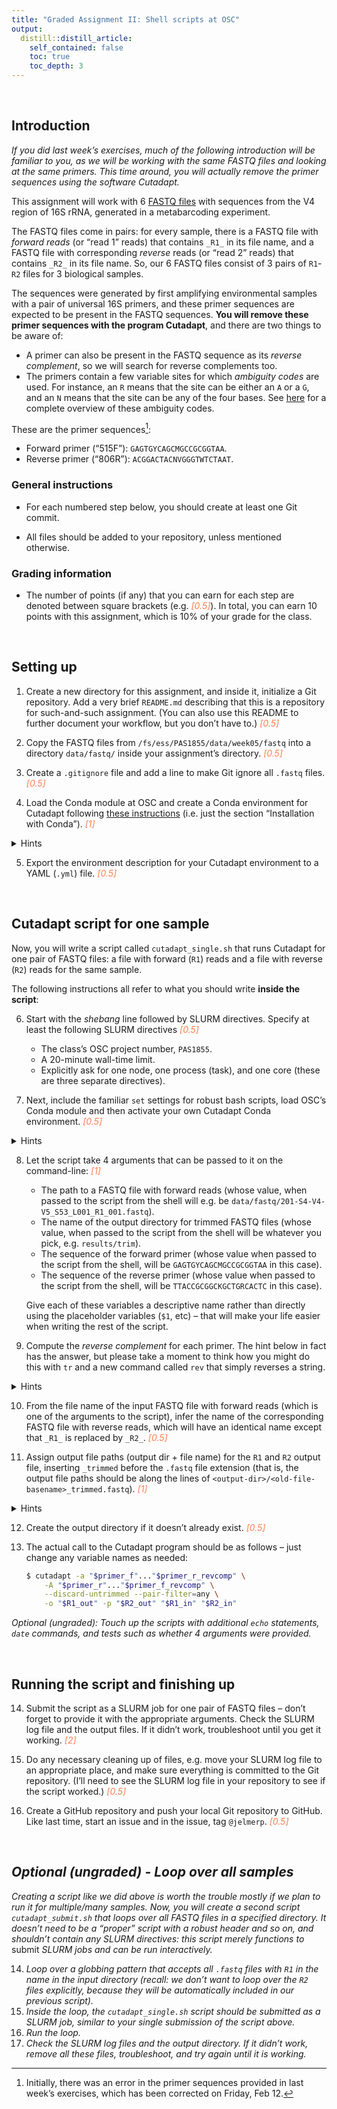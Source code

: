 ```yaml
---
title: "Graded Assignment II: Shell scripts at OSC"
output:
  distill::distill_article:
    self_contained: false
    toc: true
    toc_depth: 3
---
```


<br>

## Introduction

*If you did last week's exercises, much of the following introduction will be familiar to you, as we will be working with the same FASTQ files and looking at the same primers. This time around, you will actually remove the primer sequences using the software Cutadapt.*

This assignment will work with 6 [FASTQ files](https://support.illumina.com/bulletins/2016/04/fastq-files-explained.html) with sequences from the V4 region of 16S rRNA, generated in a metabarcoding experiment.

The FASTQ files come in pairs: for every sample, there is a FASTQ file with *forward reads* (or "read 1" reads) that contains `_R1_` in its file name, and a FASTQ file with corresponding *reverse* reads (or "read 2" reads) that contains `_R2_` in its file name. So, our 6 FASTQ files consist of 3 pairs of `R1`-`R2` files for 3 biological samples.

The sequences were generated by first amplifying environmental samples with a pair of universal 16S primers, and these primer sequences are expected to be present in the FASTQ sequences. **You will remove these primer sequences with the program Cutadapt**, and there are two things to be aware of:

-   A primer can also be present in the FASTQ sequence as its *reverse complement*, so we will search for reverse complements too.
-   The primers contain a few variable sites for which *ambiguity codes* are used. For instance, an `R` means that the site can be either an `A` or a `G`, and an `N` means that the site can be any of the four bases. See [here](https://droog.gs.washington.edu/parc/images/iupac.html) for a complete overview of these ambiguity codes.

These are the primer sequences[^1]:

-   Forward primer ("515F"): `GAGTGYCAGCMGCCGCGGTAA`.
-   Reverse primer ("806R"): `ACGGACTACNVGGGTWTCTAAT`.

[^1]: Initially, there was an error in the primer sequences provided in last week's exercises, which has been corrected on Friday, Feb 12.

### General instructions

-   For each numbered step below, you should create at least one Git commit.

-   All files should be added to your repository, unless mentioned otherwise.

### Grading information

-   The number of points (if any) that you can earn for each step are denoted between square brackets (e.g. <span style="color:coral"><i>[0.5]</i></span>). In total, you can earn 10 points with this assignment, which is 10% of your grade for the class.

<br>

## Setting up

1.  Create a new directory for this assignment, and inside it, initialize a Git repository. Add a very brief `README.md` describing that this is a repository for such-and-such assignment. (You can also use this README to further document your workflow, but you don't have to.) <span style="color:coral"><i>[0.5]</i></span>

2.  Copy the FASTQ files from `/fs/ess/PAS1855/data/week05/fastq` into a directory `data/fastq/` inside your assignment's directory. <span style="color:coral"><i>[0.5]</i></span>

3.  Create a `.gitignore` file and add a line to make Git ignore all `.fastq` files. <span style="color:coral"><i>[0.5]</i></span>

4.  Load the Conda module at OSC and create a Conda environment for Cutadapt following [these instructions](https://cutadapt.readthedocs.io/en/stable/installation.html#installation-with-conda) (i.e. just the section "Installation with Conda"). <span style="color:coral"><i>[1]</i></span>

<details><summary>Hints</summary>
<p>

To be able to install Cutadapt with the command provided in that link,
you first need to do the following general Conda setup steps,
which we will (have) do(ne) together in class:

```sh
$ conda config --add channels defaults
$ conda config --add channels bioconda
$ conda config --add channels conda-forge 
```

(Adding the above lines *in that order* will result in the different channels
having the proper priority, with `conda-forge` having the highest priority.)

If you run into installation problems that you can't seem to solve,
you can can also use my Conda environment in Step 7, below, as follows

``` .sh
$ source activate users/PAS0471/jelmer/.conda/envs/cutadaptenv
```

But do this only if needed, and if you do,
include a description of your errors in your README file.

</p>
</details>

5. Export the environment description for your Cutadapt environment to a
   YAML (`.yml`) file. <span style="color:coral"><i>[0.5]</i></span>

<br>

## Cutadapt script for one sample

Now, you will write a script called `cutadapt_single.sh` that runs Cutadapt for one pair of FASTQ files: a file with forward (`R1`) reads and a file with reverse (`R2`) reads for the same sample.

The following instructions all refer to what you should write **inside the script**:

6.  Start with the *shebang* line followed by SLURM directives. Specify at least the following SLURM directives <span style="color:coral"><i>[0.5]</i></span>

    -   The class's OSC project number, `PAS1855`.
    -   A 20-minute wall-time limit.
    -   Explicitly ask for one node, one process (task), and one core (these are three separate directives).

7.  Next, include the familiar `set` settings for robust bash scripts, load OSC's Conda module and then activate your own Cutadapt Conda environment. <span style="color:coral"><i>[0.5]</i></span>
    
<details><summary>Hints</summary>
<p>

Use `source activate` and not `conda activate` to activate the Conda environment,
otherwise Conda will complain about your shell not being properly set up.

<p>
</details>

8.  Let the script take 4 arguments that can be passed to it on the command-line: <span style="color:coral"><i>[1]</i></span>

    -   The path to a FASTQ file with forward reads (whose value, when passed to the script from the shell will e.g. be `data/fastq/201-S4-V4-V5_S53_L001_R1_001.fastq`).
    -   The name of the output directory for trimmed FASTQ files (whose value, when passed to the script from the shell will be whatever you pick, e.g. `results/trim`).
    -   The sequence of the forward primer (whose value when passed to the script from the shell, will be `GAGTGYCAGCMGCCGCGGTAA` in this case).
    -   The sequence of the reverse primer (whose value when passed to the script from the shell, will be `TTACCGCGGCKGCTGRCACTC` in this case).

    Give each of these variables a descriptive name rather than directly using the placeholder variables (`$1`, etc) -- that will make your life easier when writing the rest of the script.

9.  Compute the *reverse complement* for each primer. The hint below in fact has the answer, but please take a moment to think how you might do this with `tr` and a new command called `rev` that simply reverses a string.

<details><summary>Hints</summary>
<p>

Adjust your variable names as necessary!

``` .sh
primer_f_rc=$(echo "$primer_f" | tr ATCGYRKMBVDH TAGCRYMKVBHD | rev)
primer_r_rc=$(echo "$primer_r" | tr ATCGYRKMBVDH TAGCRYMKVBHD | rev)
```

Note that we needed to not only translate `ACTG` but also all
[IUPAC ambiguity codes](https://droog.gs.washington.edu/parc/images/iupac.html).

</p>
</details>

10. From the file name of the input FASTQ file with forward reads (which is one of the arguments to the script), infer the name of the corresponding FASTQ file with reverse reads, which will have an identical name except that `_R1_` is replaced by `_R2_`. <span style="color:coral"><i>[0.5]</i></span>

11. Assign output file paths (output dir + file name) for the `R1` and `R2` output file, inserting `_trimmed` before the `.fastq` file extension (that is, the output file paths should be along the lines of `<output-dir>/<old-file-basename>_trimmed.fastq`). <span style="color:coral"><i>[1]</i></span>

<details><summary>Hints</summary>
<p>

You'll do yourself a favor by having the script `echo` the file names that you
have assigned, so you can easily check if you're doing this right.

Moreover, I recommend that you test interactively whether you're getting all the file names right: assign one of the paths to the actual FASTQ files to the variable name you're using for that, and ditto with an output dir. Just take care that these assignments don't end up in your (final) script.

</p>
</details>

12. Create the output directory if it doesn't already exist. <span style="color:coral"><i>[0.5]</i></span>

13. The actual call to the Cutadapt program should be as follows --
    just change any variable names as needed:

    ``` .bash
    $ cutadapt -a "$primer_f"..."$primer_r_revcomp" \
        -A "$primer_r"..."$primer_f_revcomp" \
        --discard-untrimmed --pair-filter=any \
        -o "$R1_out" -p "$R2_out" "$R1_in" "$R2_in"
    ```

*Optional (ungraded): Touch up the scripts with additional `echo` statements, `date` commands, and tests such as whether 4 arguments were provided.*

<br>

## Running the script and finishing up

14. Submit the script as a SLURM job for one pair of FASTQ files -- don't forget to provide it with the appropriate arguments. Check the SLURM log file and the output files. If it didn't work, troubleshoot until you get it working. <span style="color:coral"><i>[2]</i></span>

15. Do any necessary cleaning up of files, e.g. move your SLURM log file to an appropriate place, and make sure everything is committed to the Git repository. (I'll need to see the SLURM log file in your repository to see if the script worked.) <span style="color:coral"><i>[0.5]</i></span>

16. Create a GitHub repository and push your local Git repository to GitHub. Like last time, start an issue and in the issue, tag `@jelmerp`. <span style="color:coral"><i>[0.5]</i></span>

<br>

## *Optional (ungraded) - Loop over all samples*

*Creating a script like we did above is worth the trouble mostly if we plan to run it for multiple/many samples. Now, you will create a second script `cutadapt_submit.sh` that loops over all FASTQ files in a specified directory. It doesn't need to be a "proper" script with a robust header and so on, and shouldn't contain any SLURM directives: this script merely functions to* submit *SLURM jobs and can be run interactively.*

14. *Loop over a globbing pattern that accepts all `.fastq` files with `R1` in the name in the input directory (recall: we don't want to loop over the `R2` files explicitly, because they will be automatically included in our previous script).*
15. *Inside the loop, the `cutadapt_single.sh` script should be submitted as a SLURM job, similar to your single submission of the script above.*
16. *Run the loop.*
17. *Check the SLURM log files and the output directory. If it didn't work, remove all these files, troubleshoot, and try again until it is working.*
